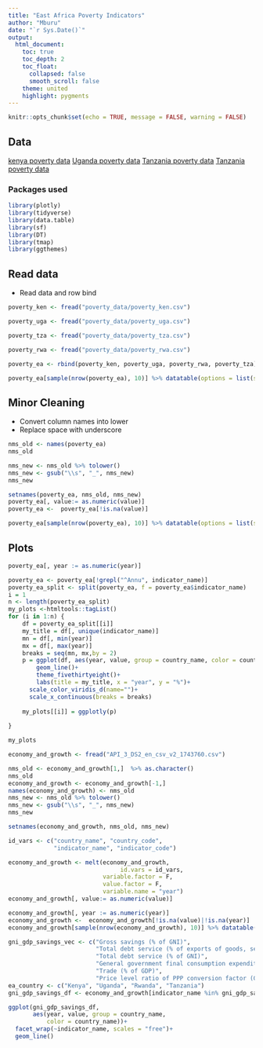```yaml
---
title: "East Africa Poverty Indicators"
author: "Mburu"
date: "`r Sys.Date()`"
output:
  html_document:
    toc: true
    toc_depth: 2
    toc_float:
      collapsed: false
      smooth_scroll: false
    theme: united
    highlight: pygments
---
```


```r
knitr::opts_chunk$set(echo = TRUE, message = FALSE, warning = FALSE)
```

## Data 
[kenya poverty data](https://data.humdata.org/dataset/world-bank-poverty-indicators-for-kenya)
[Uganda poverty data](https://data.humdata.org/dataset/world-bank-poverty-indicators-for-uganda)
[Tanzania poverty data](https://data.humdata.org/dataset/world-bank-poverty-indicators-for-tanzania)
[Tanzania poverty data](https://data.humdata.org/dataset/world-bank-poverty-indicators-for-rwanda)

### Packages used

```r
library(plotly)
library(tidyverse)
library(data.table)
library(sf)
library(DT)
library(tmap)
library(ggthemes)
```

## Read data

- Read data and row bind

```r
poverty_ken <- fread("poverty_data/poverty_ken.csv")

poverty_uga <- fread("poverty_data/poverty_uga.csv")

poverty_tza <- fread("poverty_data/poverty_tza.csv")

poverty_rwa <- fread("poverty_data/poverty_rwa.csv")

poverty_ea <- rbind(poverty_ken, poverty_uga, poverty_rwa, poverty_tza)

poverty_ea[sample(nrow(poverty_ea), 10)] %>% datatable(options = list(scrollX = TRUE))
```

## Minor Cleaning

- Convert column names into lower 
- Replace space with underscore


```r
nms_old <- names(poverty_ea) 
nms_old

nms_new <- nms_old %>% tolower() 
nms_new <- gsub("\\s", "_", nms_new)
nms_new

setnames(poverty_ea, nms_old, nms_new)
poverty_ea[, value:= as.numeric(value)]
poverty_ea <-  poverty_ea[!is.na(value)]

poverty_ea[sample(nrow(poverty_ea), 10)] %>% datatable(options = list(scrollX = TRUE))

```

## Plots



```r
poverty_ea[, year := as.numeric(year)]

poverty_ea <- poverty_ea[!grepl("^Annu", indicator_name)]
poverty_ea_split <- split(poverty_ea, f = poverty_ea$indicator_name)
i = 1
n <- length(poverty_ea_split)
my_plots <-htmltools::tagList()
for (i in 1:n) {
    df = poverty_ea_split[[i]]
    my_title = df[, unique(indicator_name)]
    mn = df[, min(year)]
    mx = df[, max(year)]
    breaks = seq(mn, mx,by = 2)
    p = ggplot(df, aes(year, value, group = country_name, color = country_name) ) +
        geom_line()+
        theme_fivethirtyeight()+
        labs(title = my_title, x = "year", y = "%")+
      scale_color_viridis_d(name="")+
      scale_x_continuous(breaks = breaks)
    
    my_plots[[i]] = ggplotly(p)
    
}

my_plots
```




```r
economy_and_growth <- fread("API_3_DS2_en_csv_v2_1743760.csv") 

nms_old <- economy_and_growth[1,]  %>% as.character()
nms_old
economy_and_growth <- economy_and_growth[-1,]
names(economy_and_growth) <- nms_old
nms_new <- nms_old %>% tolower() 
nms_new <- gsub("\\s", "_", nms_new)
nms_new

setnames(economy_and_growth, nms_old, nms_new)

id_vars <- c("country_name", "country_code",
             "indicator_name", "indicator_code")

economy_and_growth <- melt(economy_and_growth,
                                id.vars = id_vars, 
                           variable.factor = F,
                           value.factor = F,
                           variable.name = "year")
economy_and_growth[, value:= as.numeric(value)]

economy_and_growth[, year := as.numeric(year)]
economy_and_growth <-  economy_and_growth[!is.na(value)|!is.na(year)]
economy_and_growth[sample(nrow(economy_and_growth), 10)] %>% datatable(options = list(scrollX = TRUE))
```



```r
gni_gdp_savings_vec <- c("Gross savings (% of GNI)", 
                         "Total debt service (% of exports of goods, services and primary income)",
                         "Total debt service (% of GNI)",
                         "General government final consumption expenditure (annual % growth)",
                         "Trade (% of GDP)",
                         "Price level ratio of PPP conversion factor (GDP) to market exchange rate")
ea_country <- c("Kenya", "Uganda", "Rwanda", "Tanzania")
gni_gdp_savings_df <- economy_and_growth[indicator_name %in% gni_gdp_savings_vec & country_name %in% ea_country ]
```



```r
ggplot(gni_gdp_savings_df,
       aes(year, value, group = country_name, 
           color = country_name))+
  facet_wrap(~indicator_name, scales = "free")+
  geom_line()
```